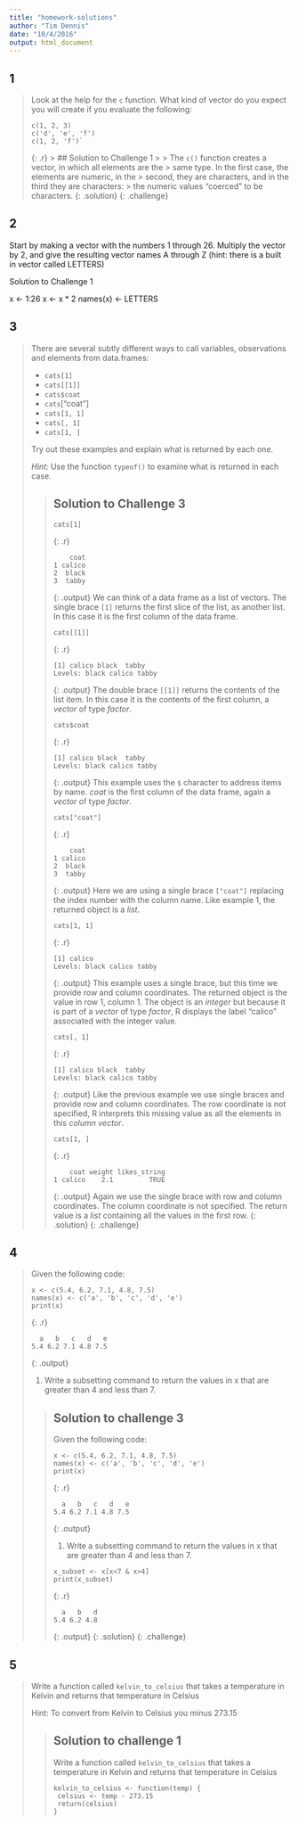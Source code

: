 ```yaml
---
title: "homework-solutions"
author: "Tim Dennis"
date: "10/4/2016"
output: html_document
---
```


## 1
>
> Look at the help for the `c` function. What kind of vector do you
> expect you will create if you evaluate the following:
> 
> ~~~
> c(1, 2, 3)
> c('d', 'e', 'f')
> c(1, 2, 'f')`
> ~~~
> {: .r}
> > ## Solution to Challenge 1
> >
> > The `c()` function creates a vector, in which all elements are the
> > same type. In the first case, the elements are numeric, in the
> > second, they are characters, and in the third they are characters:
> > the numeric values "coerced" to be characters.
> {: .solution}
{: .challenge}

## 2 

Start by making a vector with the numbers 1 through 26. Multiply the vector by 2, and give the resulting vector names A through Z (hint: there is a built in vector called LETTERS)

Solution to Challenge 1

x <- 1:26
x <- x * 2
names(x) <- LETTERS

## 3 
>
> There are several subtly different ways to call variables, observations and
> elements from data.frames:
>
> - `cats[1]`
> - `cats[[1]]`
> - `cats$coat`
> - `cats`["coat"]
> - `cats[1, 1]`
> - `cats[, 1]`
> - `cats[1, ]`
>
> Try out these examples and explain what is returned by each one.
>
> *Hint:* Use the function `typeof()` to examine what is returned in each case.
>
> > ## Solution to Challenge 3
> > 
> > ~~~
> > cats[1]
> > ~~~
> > {: .r}
> > 
> > 
> > 
> > ~~~
> >     coat
> > 1 calico
> > 2  black
> > 3  tabby
> > ~~~
> > {: .output}
> > We can think of a data frame as a list of vectors. The single brace `[1]`
> returns the first slice of the list, as another list. In this case it is the
> first column of the data frame.
> > 
> > ~~~
> > cats[[1]]
> > ~~~
> > {: .r}
> > 
> > 
> > 
> > ~~~
> > [1] calico black  tabby 
> > Levels: black calico tabby
> > ~~~
> > {: .output}
> > The double brace `[[1]]` returns the contents of the list item. In this case
> it is the contents of the first column, a _vector_ of type _factor_.
> > 
> > ~~~
> > cats$coat
> > ~~~
> > {: .r}
> > 
> > 
> > 
> > ~~~
> > [1] calico black  tabby 
> > Levels: black calico tabby
> > ~~~
> > {: .output}
> > This example uses the `$` character to address items by name. _coat_ is the
> first column of the data frame, again a _vector_ of type _factor_.
> > 
> > ~~~
> > cats["coat"]
> > ~~~
> > {: .r}
> > 
> > 
> > 
> > ~~~
> >     coat
> > 1 calico
> > 2  black
> > 3  tabby
> > ~~~
> > {: .output}
> > Here we are using a single brace `["coat"]` replacing the index number with
> the column name. Like example 1, the returned object is a _list_.
> > 
> > ~~~
> > cats[1, 1]
> > ~~~
> > {: .r}
> > 
> > 
> > 
> > ~~~
> > [1] calico
> > Levels: black calico tabby
> > ~~~
> > {: .output}
> > This example uses a single brace, but this time we provide row and column
> coordinates. The returned object is the value in row 1, column 1. The object
> is an _integer_ but because it is part of a _vector_ of type _factor_, R
> displays the label "calico" associated with the integer value.
> > 
> > ~~~
> > cats[, 1]
> > ~~~
> > {: .r}
> > 
> > 
> > 
> > ~~~
> > [1] calico black  tabby 
> > Levels: black calico tabby
> > ~~~
> > {: .output}
> > Like the previous example we use single braces and provide row and column
> coordinates. The row coordinate is not specified, R interprets this missing
> value as all the elements in this _column_ _vector_.
> > 
> > ~~~
> > cats[1, ]
> > ~~~
> > {: .r}
> > 
> > 
> > 
> > ~~~
> >     coat weight likes_string
> > 1 calico    2.1         TRUE
> > ~~~
> > {: .output}
> > Again we use the single brace with row and column coordinates. The column
> coordinate is not specified. The return value is a _list_ containing all the
> values in the first row.
> {: .solution}
{: .challenge}

## 4
>
> Given the following code:
>
> 
> ~~~
> x <- c(5.4, 6.2, 7.1, 4.8, 7.5)
> names(x) <- c('a', 'b', 'c', 'd', 'e')
> print(x)
> ~~~
> {: .r}
> 
> 
> 
> ~~~
>   a   b   c   d   e 
> 5.4 6.2 7.1 4.8 7.5 
> ~~~
> {: .output}
>
> 1. Write a subsetting command to return the values in x that are greater than 4 and less than 7.
>
> > ## Solution to challenge 3
> > Given the following code:
> >
> > 
> > ~~~
> > x <- c(5.4, 6.2, 7.1, 4.8, 7.5)
> > names(x) <- c('a', 'b', 'c', 'd', 'e')
> > print(x)
> > ~~~
> > {: .r}
> > 
> > 
> > 
> > ~~~
> >   a   b   c   d   e 
> > 5.4 6.2 7.1 4.8 7.5 
> > ~~~
> > {: .output}
> >
> > 1. Write a subsetting command to return the values in x that are greater than 4 and less than 7.
> >
> > 
> > ~~~
> > x_subset <- x[x<7 & x>4]
> > print(x_subset)
> > ~~~
> > {: .r}
> > 
> > 
> > 
> > ~~~
> >   a   b   d 
> > 5.4 6.2 4.8 
> > ~~~
> > {: .output}
> {: .solution}
{: .challenge}

## 5
>
> Write a function called `kelvin_to_celsius` that takes a temperature in Kelvin
> and returns that temperature in Celsius
>
> Hint: To convert from Kelvin to Celsius you minus 273.15
>
> > ## Solution to challenge 1
> >
> > Write a function called `kelvin_to_celsius` that takes a temperature in Kelvin
> > and returns that temperature in Celsius
> >
> > 
> > ~~~
> > kelvin_to_celsius <- function(temp) {
> >  celsius <- temp - 273.15
> >  return(celsius)
> > }
> > ~~~
